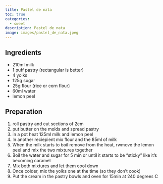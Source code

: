```yaml
---
title: Pastel de nata
toc: true
categories: 
  - sweet
description: Pastel de nata
image: images/pastel_de_nata.jpeg
---
```

## Ingredients

- 210ml milk
- 1 puff pastry (rectangular is better)
- 4 yolks
- 125g sugar
- 25g flour (rice or corn flour)
- 60ml water
- lemon peel

## Preparation

1. roll pastry and cut sections of 2cm
2. put butter on the molds and spread pastry
3. in a pot heat 125ml milk and lemon peel
4. In another reciepient mix flour and the 85ml of milk
5. When the milk starts to boil remove from the heat, rwmove the lemon peel and mix the two mixtures together
6. Boil the water and sugar for 5 min or until it starts to be "sticky" like it's becoming caramel
7. Mix both mixtures and let them cool down
8. Once colder, mix the yolks one at the time (so they don't cook)
9. Put the cream in the pastry bowls and oven for 15min at 240 degrees C
